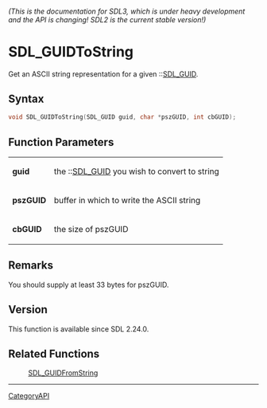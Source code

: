 ====== (This is the documentation for SDL3, which is under heavy development and the API is changing! SDL2 is the current stable version!) ======
= SDL_GUIDToString =

Get an ASCII string representation for a given ::[[SDL_GUID]].

== Syntax ==

<syntaxhighlight lang='c'>
void SDL_GUIDToString(SDL_GUID guid, char *pszGUID, int cbGUID);
</syntaxhighlight>

== Function Parameters ==

{|
|'''guid'''
|the ::[[SDL_GUID]] you wish to convert to string
|-
|'''pszGUID'''
|buffer in which to write the ASCII string
|-
|'''cbGUID'''
|the size of pszGUID
|}

== Remarks ==

You should supply at least 33 bytes for pszGUID.

== Version ==

This function is available since SDL 2.24.0.

== Related Functions ==

:[[SDL_GUIDFromString]]

----
[[CategoryAPI]]


